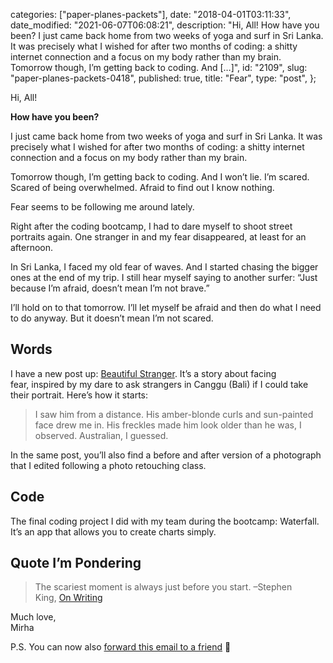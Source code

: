 
  categories: ["paper-planes-packets"],
  date: "2018-04-01T03:11:33",
  date_modified: "2021-06-07T06:08:21",
  description:
    "Hi, All! How have you been? I just came back home from two weeks of yoga and surf in Sri Lanka. It was precisely what I wished for after two months of coding: a shitty internet connection and a focus on my body rather than my brain. Tomorrow though, I’m getting back to coding. And […]",
  id: "2109",
  slug: "paper-planes-packets-0418",
  published: true,
  title: "Fear",
  type: "post",
};


Hi, All!

**How have you been?**

I just came back home from two weeks of yoga and surf in Sri Lanka. It was precisely what I wished for after two months of coding: a shitty internet connection and a focus on my body rather than my brain.

Tomorrow though, I’m getting back to coding. And I won’t lie. I’m scared. Scared of being overwhelmed. Afraid to find out I know nothing.

Fear seems to be following me around lately.

Right after the coding bootcamp, I had to dare myself to shoot street portraits again. One stranger in and my fear disappeared, at least for an afternoon.

In Sri Lanka, I faced my old fear of waves. And I started chasing the bigger ones at the end of my trip. I still hear myself saying to another surfer: “Just because I’m afraid, doesn’t mean I’m not brave.”

I’ll hold on to that tomorrow. I’ll let myself be afraid and then do what I need to do anyway. But it doesn’t mean I’m not scared.

## Words

I have a new post up: [Beautiful Stranger](/posts/beautiful-stranger). It’s a story about facing fear, inspired by my dare to ask strangers in Canggu (Bali) if I could take their portrait. Here’s how it starts:

> I saw him from a distance. His amber-blonde curls and sun-painted face drew me in. His freckles made him look older than he was, I observed. Australian, I guessed.

In the same post, you’ll also find a before and after version of a photograph that I edited following a photo retouching class.

## Code

The final coding project I did with my team during the bootcamp: Waterfall. It’s an app that allows you to create charts simply.

## Quote I’m Pondering

> The scariest moment is always just before you start. –Stephen King, [On Writing](http://a.co/dHtmk0o)

Much love,\
Mirha

P.S. You can now also [forward this email to a friend](http://us3.forward-to-friend.com/forward?u=b39d94447fc443788a5295725&id=6102c2d73c&e=[UNIQID]) 🚀
